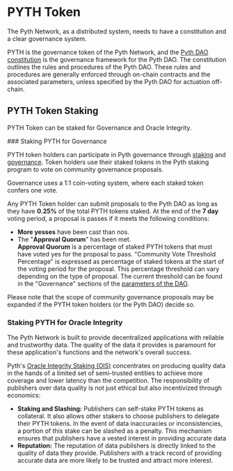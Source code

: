 
# PYTH Token

The Pyth Network, as a distributed system, needs to have a constitution and a clear governance system.

PYTH is the governance token of the Pyth Network, and the [Pyth DAO constitution](https://github.com/pyth-network/governance/blob/main/docs/constitution/pyth-dao-constitution.md) is the governance framework for the Pyth DAO. The constitution outlines the rules and procedures of the Pyth DAO. These rules and procedures are generally enforced through on-chain contracts and the associated parameters, unless specified by the Pyth DAO for actuation off-chain.

## PYTH Token Staking

PYTH Token can be staked for Governance and Oracle Integrity.

<Steps>
### Staking PYTH for Governance

PYTH token holders can participate in Pyth governance through [staking](https://staking.pyth.network/) and [governance](https://v2.realms.today/dao/4ct8XU5tKbMNRphWy4rePsS9kBqPhDdvZoGpmprPaug4). Token holders use their staked tokens in the Pyth staking program to vote on community governance proposals.

Governance uses a 1:1 coin-voting system, where each staked token confers one vote.

Any PYTH Token holder can submit proposals to the Pyth DAO as long as they have **0.25%** of the total PYTH tokens staked.
At the end of the **7 day** voting period, a proposal is passes if it meets the following conditions:

- **More yesses** have been cast than nos.
- The "**Approval Quorum**" has been met. \
  **Approval Quorum** is a percentage of staked PYTH tokens that must have voted yes for the proposal to pass. "Community Vote Threshold Percentage" is expressed as percentage of staked tokens at the start of the voting period for the proposal. This percentage threshold can vary depending on the type of proposal. The current threshold can be found in the "Governance" sections of the [parameters of the DAO](https://v2.realms.today/dao/4ct8XU5tKbMNRphWy4rePsS9kBqPhDdvZoGpmprPaug4/settings).

Please note that the scope of community governance proposals may be expanded if the PYTH token holders (or the Pyth DAO) decide so.

### Staking PYTH for Oracle Integrity

The Pyth Network is built to provide decentralized applications with reliable and trustworthy data. The quality of the data it provides is paramount for these application's functions and the network's overall success.

Pyth's [Oracle Integrity Staking (OIS)](./oracle-integrity-staking) concentrates on producing quality data in the hands of a limited set of semi-trusted entities to achieve more coverage and lower latency than the competition. The responsibility of publishers over data quality is not just ethical but also incentivized through economics:

- **Staking and Slashing:** Publishers can self-stake PYTH tokens as collateral. It also allows other stakers to choose publishers to delegate their PYTH tokens. In the event of data inaccuracies or inconsistencies, a portion of this stake can be slashed as a penalty. This mechanism ensures that publishers have a vested interest in providing accurate data
- **Reputation:** The reputation of data publishers is directly linked to the quality of data they provide. Publishers with a track record of providing accurate data are more likely to be trusted and attract more interest.

</Steps>
